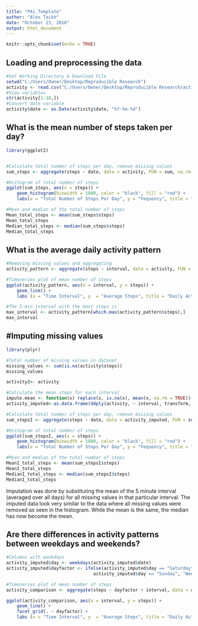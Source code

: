 ```yaml
---
title: "PA1_Template"
author: "Alex Taikh"
date: "October 23, 2016"
output: html_document
---
```


```r
knitr::opts_chunk$set(echo = TRUE)
```

## Loading and preprocessing the data

```r
#Set Working Directory & Download File
setwd("C:/Users/Owner/Desktop/Reproducible Research")
activity <- read.csv("C:/Users/Owner/Desktop/Reproducible Research/activity.csv")
#View variables
str(activity[1:10,])
#Convert date variable 
activity$date <- as.Date(activity$date, "%Y-%m-%d")
```

## What is the mean number of steps taken per day?

```r
library(ggplot2)


#Calculate total number of steps per day, remove missing values
sum_steps <- aggregate(steps ~ date, data = activity, FUN = sum, na.rm = TRUE)

#Histogram of total number of steps
ggplot(sum_steps, aes(x = steps)) + 
    geom_histogram(binwidth = 1000, color = "black", fill = "red") +
    labs(x = "Total Number of Steps Per Day", y = "Fequency", title = "Daily Total Steps")

#Mean and median of the total number of steps
Mean_total_steps <- mean(sum_steps$steps)
Mean_total_steps
Median_total_steps <- median(sum_steps$steps)
Median_total_steps
```

## What is the average daily activity pattern

```r
#Removing missing values and aggregating
activity_pattern <- aggregate(steps ~ interval, data = activity, FUN = mean, na.rm = TRUE)

#Timeseries plot of mean number of steps
ggplot(activity_pattern, aes(x = interval, y = steps)) +
    geom_line() +
    labs (x = "Time Interval", y  = "Average Steps", title = "Daily Activity Pattern")

#The 5-min interval with the most steps is
max_interval <- activity_pattern[which.max(activity_pattern$steps),]
max_interval
```

## #Imputing missing values

```r
library(plyr)

#Total number of missing values in dataset
missing_values <- sum(is.na(activity$steps))
missing_values

activity2<- activity

#Calculate the mean steps for each interval
impute.mean <- function(x) replace(x, is.na(x), mean(x, na.rm = TRUE))
activity_imputed<-as.data.frame(ddply(activity, ~ interval, transform, steps = impute.mean(steps)))

#Calculate total number of steps per day, remove missing values
sum_stepsI <- aggregate(steps ~ date, data = activity_imputed, FUN = sum, na.rm = TRUE)

#Histogram of total number of steps
ggplot(sum_stepsI, aes(x = steps)) + 
    geom_histogram(binwidth = 1000, color = "black", fill = "red") +
    labs(x = "Total Number of Steps Per Day", y = "Fequency", title = "Daily Total Steps")

#Mean and median of the total number of steps
MeanI_total_steps <- mean(sum_stepsI$steps)
MeanI_total_steps
MedianI_total_steps <- median(sum_stepsI$steps)
MedianI_total_steps
```
Imputation was done by substituting the mean of the 5 minute interval (averaged over all days) for all missing values in that particular interval. The imputed data look very similar to the data where all missing values were removed as seen in the histogram. While the mean is the same, the median has now become the mean.

## Are there differences in activity patterns between weekdays and weekends?

```r
#Columns with weekdays
activity_imputed$day <- weekdays(activity_imputed$date)
activity_imputed$dayfactor <- ifelse(activity_imputed$day == "Saturday"|
                                 activity_imputed$day == "Sunday", "Weekend", "Weekday")

#Timeseries plot of mean number of steps
activity_comparison <- aggregate(steps ~ dayfactor + interval, data = activity_imputed, FUN = mean, na.rm = TRUE)

ggplot(activity_comparison, aes(x = interval, y = steps)) +
    geom_line() +
    facet_grid(. ~ dayfactor) +
    labs (x = "Time Interval", y  = "Average Steps", title = "Daily Activity Pattern")


```
